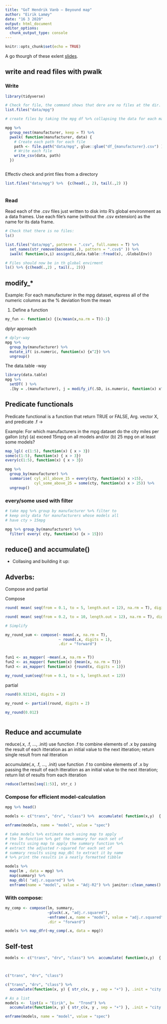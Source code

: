 ```yaml
---
title: "GoT Hendrik Vanb – Beyound map"
author: "Eirik Lamøy"
date: "16 3 2020"
output: html_document
editor_options: 
  chunk_output_type: console
---
```


```r
knitr::opts_chunk$set(echo = TRUE)
```

A go thourgh of these exlent [slides](https://hendrikvanb.gitlab.io/slides/purrr_beyond_map.html#28).


## write and read files with pwalk


### Write
```r

library(tidyverse)

# Check for file, the command shows that dere are no files at the dir.
list.files("data/mpg")

# create files by taking the mpg df %>% collapsing the data for each manufacturer into a list column %>% walking over the two columns in the df and for each pair (i.e. row of manufacturer and data values) doing: {create path variable to point to the path where the data should be written %>% write the data to disk in .csv format}

mpg %>% 
  group_nest(manufacturer, keep = T) %>% 
  pwalk( function(manufacturer, data) {
    # Create each path for each file 
    path <- file.path("data/mpg", glue::glue("df_{manufacturer}.csv") )  
    # Write each file  
    write_csv(data, path)
  })



```

Effectiv check and print files from a directory

```r

list.files("data/mpg") %>%  {c(head(., 2), tail(.,2) )}



```

### Read

Read each of the .csv files just written to disk into R's global environment as a data frames. Use each file's name (without the .csv extension) as the name for its data frame.

```r
# Check that there is no files:
ls()

list.files("data/mpg", pattern = ".csv", full.names = T) %>%  
  set_names(str_remove(basename(.), pattern = ".csv$" )) %>% 
  iwalk( function(x,i) assign(i,data.table::fread(x), .GlobalEnv))

# Files should now be in th global envirment
ls() %>% {c(head(.,2) , tail(., 2))}


```

## modify_* 

Example: For each manufacturer in the mpg dataset, express all of the numeric columns as the % deviation from the mean

1) Define a function

```r
my_fun <- function(x) {(x/mean(x,na.rm = T))-1}

```

dplyr approach
```r
# dplyr-way
mpg %>% 
  group_by(manufacturer) %>% 
  mutate_if( is.numeric, function(x) {x^2}) %>% 
  ungroup()


```


The data.table -way

```r
library(data.table)
mpg %>% 
  setDT( ) %>% 
  .[by = .(manufacturer), j = modify_if(.SD, is.numeric, function(x) x^2)]
```


## Predicate functionals
Predicate functional is a function that return TRUE or FALSE,
Arg. vector X, and predicate .f ->


Example:
For which manufacturers in the mpg dataset do the city miles per gallon (cty) (a) exceed 15mpg on all models and/or (b) 25 mpg on at least some models?


```r

map_lgl( c(1:5), function(x) { x > 3})
some(c(1:5), function(x) { x > 3})
every(c(1:5), function(x) { x > 3})

mpg %>%
  group_by(manufacturer) %>% 
  summarise( cyl_all_above_15 = every(cty, function(x) x >15),
             cyl_some_above_25 = some(cty, function(x) x > 25)) %>% 
  ungroup()


```

### every/some used with filter

```r
# take mpg %>% group by manufacturer %>% filter to
# keep only data for manufacturers whose models all
# have cty > 15mpg

mpg %>% group_by(manufacturer) %>% 
  filter( every( cty, function(x) {x > 15}))

```


## reduce() and accumulate()
- Collasing and building it up:



## Adverbs: 

Compose and partial

Compose

```r
round( mean( seq(from = 0.1, to = 5, length.out = 12), na.rm = T), digits = 1)

round( mean( seq(from = 0.2, to = 10, length.out = 12), na.rm = T), digits = 1)

# Simplify

my_round_sum <- compose(~ mean(.x, na.rm = T),
                        ~ round(.x, digits = 1),
                        .dir = "forward")


fun1 <- as_mapper( ~mean(.x, na.rm = T))
fun2 <- as_mapper( function(x) {mean(x, na.rm = T)})
fun3 <- as_mapper( function(x) {round(x, digits = 1)})

my_round_sum(seq(from = 0.1, to = 5, length.out = 12))

```


partial

```r
round(0.921241, digits = 2)

my_round <- partial(round, digits = 2)

my_round(0.012)



```

## Reduce and accumulate

reduce(.x, .f, ..., .init)
use function .f to combine elements of .x by passing
the result of each itteration as an initial value to the next
itteration; return single result from nal itteration

accumulate(.x, .f, ..., .init)
use function .f to combine elements of .x by passing
the result of each itteration as an initial value to the next
itteration; return list of results from each itteration


```r
reduce(lettes[seq(1:5)], str_c )
```



### Compose for efficient model-calculation


```r
mpg %>% head()

models <- c("trans", "drv", "class") %>%  accumulate( function(x,y)  { paste(x,y, sep = " + ") }, .init = "cty ~ manufacturer"  ) %>%  set_names(1:length(.)) 

enframe(models, name = "model", value = "spec") 


```


```r
# take models %>% estimate each using map to apply
# the lm function %>% get the summary for each set of
# results using map to apply the summary function %>%
# extract the adjusted r-squared for each set of
# summary results using map_dbl to extract it by name
# %>% print the results in a neatly formatted tibble

models %>% 
  map(lm , data = mpg) %>% 
  map(summary) %>% 
  map_dbl( "adj.r.squared") %>% 
  enframe(name = "model", value = "Adj-R2") %>% janitor::clean_names()
```


### With compose:

```r
my_comp <- compose(lm, summary, 
                   ~pluck(.x, "adj.r.squared"),
                   ~enframe(.x, name = "model", value = "adj.r.squared"),
                   .dir = "forward")

models %>% map_dfr(~my_comp(.x, data = mpg))

```


## Self-test

```r

models <- c("trans", "drv", "class") %>%  accumulate( function(x,y)  { paste(x,y, sep = " + ") }, .init = "cty ~ manufacturer"  ) %>%  set_names(1:length(.)) 



c("trans", "drv", "class")

c("trans", "drv", "class") %>%
  accumulate(function(x, y) { str_c(x, y , sep = "+") }, .init = "city ~ manufacturer")

# As a list
models <-  list(a = "Eirik", b=  "Trond") %>%
  accumulate(function(x, y) { str_c(x, y , sep = "+") }, .init = "city ~ manufacturer")

enframe(models, name = "model", value = "spec") 



```











